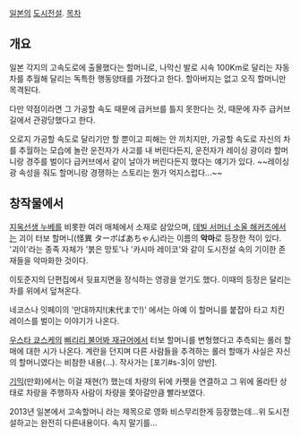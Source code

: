 [[일본]]의 [[도시전설]].
[[목차]]
== 개요 ==
일본 각지의 고속도로에 출몰했다는 할머니로, 나막신 발로 시속 100Km로 달리는 자동차를 추월해 달리는 독특한 행동양태를 가졌다고 한다. 할아버지는 없고 오직 할머니만 목격된다.

다만 약점이라면 그 가공할 속도 때문에 급커브를 틀지 못한다는 것, 때문에 자주 급커브길에서 관광당했다고 한다.

오로지 가공할 속도로 달리기만 할 뿐이고 피해는 안 끼치지만, 가공할 속도로 자신의 차를 추월하는 모습에 놀란 운전자가 사고를 내 버린다든지, 운전자가 레이싱 광이라 할머니랑 경주를 벌이다 급커브에서 같이 날아가 버린다든지 했다는 얘기가 있다. ~~레이싱광 속성을 줘도 할머니랑 경쟁하는 스토리는 뭔가 억지스럽다...~~
== 창작물에서 ==

[[지옥선생 누베]]를 비롯한 여러 매체에서 소재로 삼았으며, [[데빌 서머너 소울 해커즈]]에서는 괴이 터보 할머니(怪異 ターボばあちゃん)라는 이름의 '''악마'''로 등장한 적이 있다. '괴이'라는 종족 자체가 '붉은 망토'나 '카시마 레이코'와 같이 도시전설 속의 기이한 존재들을 악마화한 것이다.

이토준지의 단편집에서 뒷표지면을 장식하는 영광을 얻기도 했다. 이때의 등장은 달리는 차를 위에서 덮쳐온다.

네코스나 잇페이의 '만대까지!(末代まで!)' 에서는 아예 이 할머니를 붙잡아 타고 치킨레이스를 벌이는 이야기가 나온다. 

[[우스타 쿄스케]]의 [[삐리리 불어봐 재규어]]에서 터보 할머니를 변형했다고 추측되는 롤러 할매에 대한 시가 나온다. 계란을 던지며 다른 사람들을 추격하는 롤러 할매가 사실은 자신의 할머니였다는 비참한 내용(...). 작사가는 [포기#s-3|이 양반].

[[기믹]](만화)에서는 이걸 재현(?) 했는데 차량의 뒤에 카펫을 연결하고 그 위에 올라탄 상태로 차랑을 주행하자 사람이 차량을 쫓아갈만큼 빨라보였다.

2013년 일본에서 고속할머니 라는 제목으로 영화 비스무리한게 등장했는데...위 도시전설하고는 완전히 다른내용이다. 속지 말기를...
